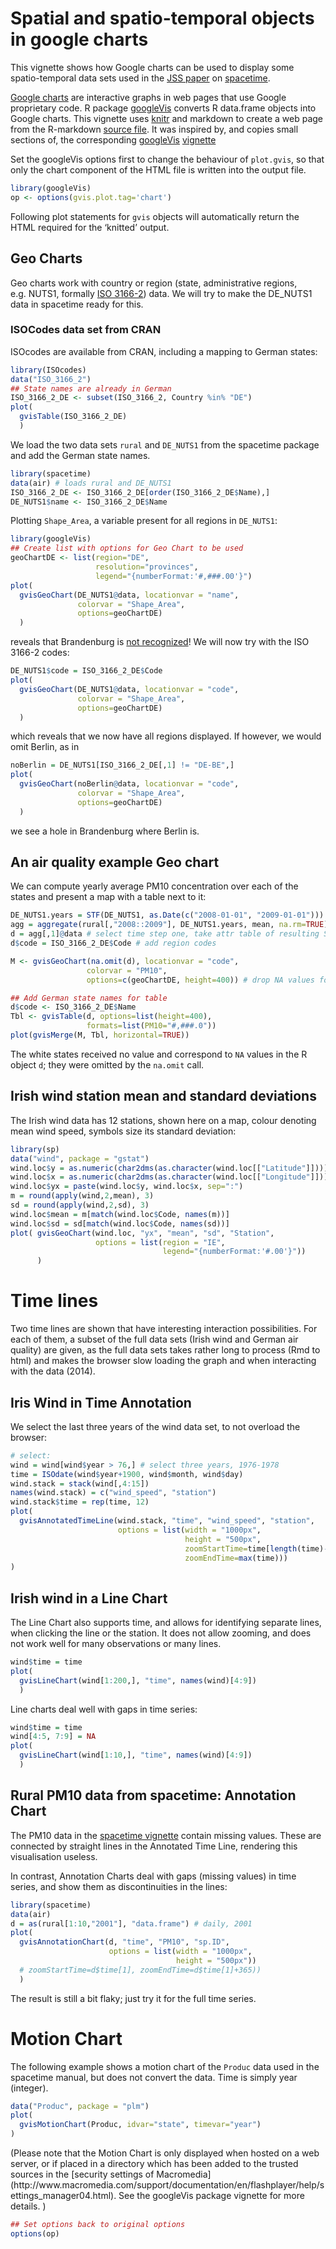 <!--
%\VignetteEngine{knitr::knitr}
%\VignetteIndexEntry{Spatial and spatio-temporal objects in Google charts}
-->

# Spatial and spatio-temporal objects in google charts

This vignette shows how Google charts can be used to
display some spatio-temporal data sets used in the
[JSS paper](http://www.jstatsoft.org/v51/i07/) on
[spacetime](http://cran.r-project.org/package=spacetime).

[Google
charts](https://developers.google.com/chart/interactive/docs/index)
are interactive graphs in web pages
that use Google proprietary code. R package
[googleVis](http://cran.r-project.org/package=googleVis) converts
R data.frame objects into Google charts. This vignette uses
[knitr](http://cran.r-project.org/package=knitr) and markdown to
create a web page from the R-markdown [source file](https://github.com/edzer/spacetime/blob/master/vignettes/stgvis.Rmd). It
was inspired by, and copies small sections of, the corresponding
[googleVis](http://cran.r-project.org/package=googleVis)
[vignette](http://cran.r-project.org/web/packages/googleVis/vignettes/Using_googleVis_with_knitr.html)

Set the googleVis options first to change the behaviour of `plot.gvis`,
so that only the chart component of the HTML file is written into
the output file.
```r
library(googleVis)
op <- options(gvis.plot.tag='chart')
```
Following plot statements for `gvis` objects will automatically return
the HTML required for the 'knitted' output.

## Geo Charts

Geo charts work with country or region (state,
administrative regions, e.g. NUTS1, formally [ISO
3166-2](http://en.wikipedia.org/wiki/ISO_3166-2)) data. We will
try to make the DE_NUTS1 data in spacetime ready for this.

### ISOCodes data set from CRAN
ISOcodes are available from CRAN, including a mapping to German states:
```r
library(ISOcodes)
data("ISO_3166_2")
## State names are already in German
ISO_3166_2_DE <- subset(ISO_3166_2, Country %in% "DE")
plot(
  gvisTable(ISO_3166_2_DE)
  )
```


We load the two data sets `rural` and `DE_NUTS1` from the spacetime package and
add the German state names.
```r
library(spacetime)
data(air) # loads rural and DE_NUTS1
ISO_3166_2_DE <- ISO_3166_2_DE[order(ISO_3166_2_DE$Name),]
DE_NUTS1$name <- ISO_3166_2_DE$Name
```

Plotting `Shape_Area`, a variable present for all regions in `DE_NUTS1`:
```r
library(googleVis)
## Create list with options for Geo Chart to be used
geoChartDE <- list(region="DE", 
                   resolution="provinces",
                   legend="{numberFormat:'#,###.00'}") 
plot(
  gvisGeoChart(DE_NUTS1@data, locationvar = "name", 
               colorvar = "Shape_Area",
               options=geoChartDE)
  )
```
reveals that Brandenburg is [not recognized](https://code.google.com/p/google-visualization-api-issues/issues/detail?id=707)!  We will now try with
the ISO 3166-2 codes:
```r
DE_NUTS1$code = ISO_3166_2_DE$Code
plot(
  gvisGeoChart(DE_NUTS1@data, locationvar = "code", 
               colorvar = "Shape_Area",
               options=geoChartDE)
  )
```
which reveals that we now have all regions displayed. If however, we would
omit Berlin, as in
```r
noBerlin = DE_NUTS1[ISO_3166_2_DE[,1] != "DE-BE",]
plot(
  gvisGeoChart(noBerlin@data, locationvar = "code", 
               colorvar = "Shape_Area",
               options=geoChartDE)
  )
```
we see a hole in Brandenburg where Berlin is. 


## An air quality example Geo chart

We can compute yearly average PM10 concentration over each
of the states and present a map with a table next to it:

```r
DE_NUTS1.years = STF(DE_NUTS1, as.Date(c("2008-01-01", "2009-01-01")))
agg = aggregate(rural[,"2008::2009"], DE_NUTS1.years, mean, na.rm=TRUE)
d = agg[,1]@data # select time step one, take attr table of resulting SpatialPolygonsDataFrame object
d$code = ISO_3166_2_DE$Code # add region codes

M <- gvisGeoChart(na.omit(d), locationvar = "code", 
                 colorvar = "PM10",
                 options=c(geoChartDE, height=400)) # drop NA values for Geo chart

## Add German state names for table
d$code <- ISO_3166_2_DE$Name
Tbl <- gvisTable(d, options=list(height=400), 
                 formats=list(PM10="#,###.0"))
plot(gvisMerge(M, Tbl, horizontal=TRUE))
```
The white states received no value and correspond to `NA` values
in the R object `d`; they were omitted by the `na.omit` call.

## Irish wind station mean and standard deviations

The Irish wind data has 12 stations, shown here on a map, colour
denoting mean wind speed, symbols size its standard deviation:
```r
library(sp)
data("wind", package = "gstat")
wind.loc$y = as.numeric(char2dms(as.character(wind.loc[["Latitude"]])))
wind.loc$x = as.numeric(char2dms(as.character(wind.loc[["Longitude"]])))
wind.loc$yx = paste(wind.loc$y, wind.loc$x, sep=":")
m = round(apply(wind,2,mean), 3)
sd = round(apply(wind,2,sd), 3)
wind.loc$mean = m[match(wind.loc$Code, names(m))]
wind.loc$sd = sd[match(wind.loc$Code, names(sd))]
plot( gvisGeoChart(wind.loc, "yx", "mean", "sd", "Station",
                   options = list(region = "IE", 
                                  legend="{numberFormat:'#.00'}"))
      )
```

# Time lines
Two time lines are shown that have interesting interaction
possibilities. For each of them, a subset of the full data sets
(Irish wind and German air quality) are given, as the full data sets
takes rather long to process (Rmd to html) and makes the browser
slow loading the graph and when interacting with the data (2014).

## Iris Wind in Time Annotation
We select the last three years of the wind data set, 
to not overload the browser:
```r
# select:
wind = wind[wind$year > 76,] # select three years, 1976-1978
time = ISOdate(wind$year+1900, wind$month, wind$day)
wind.stack = stack(wind[,4:15])
names(wind.stack) = c("wind_speed", "station")
wind.stack$time = rep(time, 12)
plot(
  gvisAnnotatedTimeLine(wind.stack, "time", "wind_speed", "station",
                        options = list(width = "1000px", 
                                       height = "500px",
                                       zoomStartTime=time[length(time)-365], 
                                       zoomEndTime=max(time)))
)
```

## Irish wind in a Line Chart

The Line Chart also supports time, and allows for identifying 
separate lines, when clicking the line or the station. It does
not allow zooming, and does not work well for many observations
or many lines.

```r
wind$time = time
plot(
  gvisLineChart(wind[1:200,], "time", names(wind)[4:9])
  )
```
Line charts deal well with gaps in time series:
```r
wind$time = time
wind[4:5, 7:9] = NA
plot(
  gvisLineChart(wind[1:10,], "time", names(wind)[4:9])
  )
```

## Rural PM10 data from spacetime: Annotation Chart
The PM10 data in the [spacetime
vignette](http://cran.r-project.org/web/packages/spacetime/vignettes/sto.pdf)
contain missing values. These are connected by straight lines in
the Annotated Time Line, rendering this visualisation useless.

In contrast, Annotation Charts deal with gaps (missing values) 
in time series, and show them as discontinuities in the lines:
```r
library(spacetime)
data(air)
d = as(rural[1:10,"2001"], "data.frame") # daily, 2001
plot(
  gvisAnnotationChart(d, "time", "PM10", "sp.ID",
                      options = list(width = "1000px", 
                                     height = "500px"))
  # zoomStartTime=d$time[1], zoomEndTime=d$time[1]+365))
  )
```
The result is still a bit flaky; just try it for the full time series.

# Motion Chart

The following example shows a motion chart of the `Produc` data used
in the spacetime manual, but does not convert the data. Time is simply
year (integer).

```r
data("Produc", package = "plm")
plot(
  gvisMotionChart(Produc, idvar="state", timevar="year")
)
```
(Please note that the Motion Chart is only displayed when hosted on a
web server, or if placed in a directory which has been added to the 
trusted sources in the [security settings of Macromedia]
(http://www.macromedia.com/support/documentation/en/flashplayer/help/settings_manager04.html). 
See the googleVis package vignette for more details. )

```r
## Set options back to original options
options(op)
```
